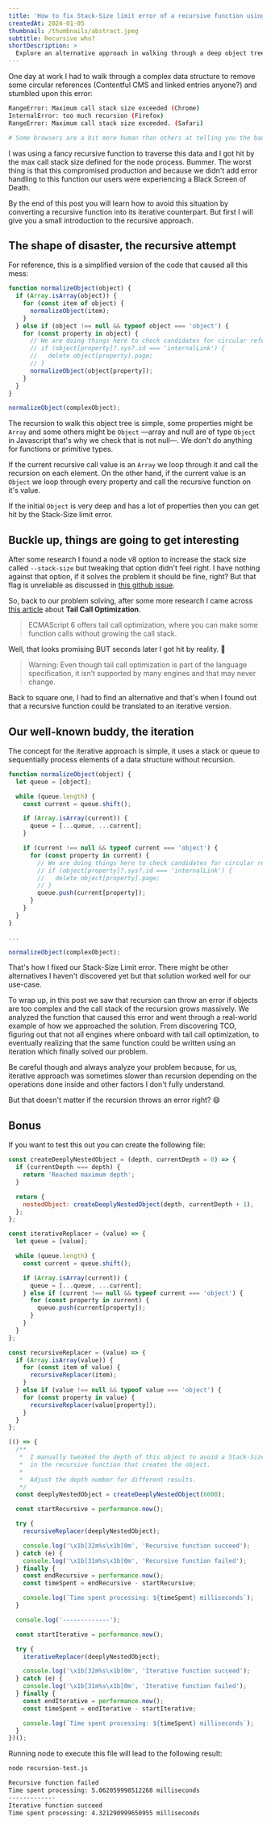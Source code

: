 ```yaml
---
title: 'How to fix Stack-Size limit error of a recursive function using iteration in JavaScript'
createdAt: 2024-01-05
thumbnail: /thumbnails/abstract.jpeg
subtitle: Recursive who?
shortDescription: >
  Explore an alternative approach in walking through a deep object tree using iteration instead of recursion to fix stack-size limit error.
---
```



One day at work I had to walk through a complex data structure to remove some circular references (Contentful CMS and linked entries anyone?) and stumbled upon this error:

```bash
RangeError: Maximum call stack size exceeded (Chrome)
InternalError: too much recursion (Firefox)
RangeError: Maximum call stack size exceeded. (Safari)

# Some browsers are a bit more human than others at telling you the bad news 👀
```

I was using a fancy recursive function to traverse this data and I got hit by the max call stack size defined for the node process.
Bummer. The worst thing is that this compromised production and because we didn't add error handling to this function our users were experiencing a Black Screen of Death.

<Highlight>By the end of this post you will learn how to avoid this situation by converting a recursive function into its iterative counterpart</Highlight>.
But first I will give you a small introduction to the recursive approach.

## The shape of disaster, the recursive attempt

For reference, this is a simplified version of the code that caused all this mess:

```js title="normalize.js"
function normalizeObject(object) {
  if (Array.isArray(object)) {
    for (const item of object) {
      normalizeObject(item);
    }
  } else if (object !== null && typeof object === 'object') {
    for (const property in object) {
      // We are doing things here to check candidates for circular references and remove them. Like the following:
      // if (object[property]?.sys?.id === 'internalLink') {
      //   delete object[property].page;
      // }
      normalizeObject(object[property]);
    }
  }
}

normalizeObject(complexObject);
```

The recursion to walk this object tree is simple, some properties might be `Array` and some others might be `Object` &mdash;array and null are of type `Object` in Javascript that's why we check that is not null&mdash;. We don't do anything for functions or primitive types.

If the current recursive call value is an `Array` we loop through it and call the recursion
on each element. On the other hand, if the current value is an `Object` we loop through
every property and call the recursive function on it's value.

If the initial `Object` is very deep and has a lot of properties then you can get hit by the Stack-Size limit error.

## Buckle up, things are going to get interesting

After some research I found a node v8 option to increase the stack size called `--stack-size`
but tweaking that option didn't feel right. I have nothing against that option, if it solves the
problem it should be fine, right? But that flag is unreliable as discussed in [this github issue](https://github.com/nodejs/node/issues/6360).

So, back to our problem solving, after some more research I came across [this article](https://exploringjs.com/es6/ch_tail-calls.html) about **Tail Call Optimization**.

> ECMAScript 6 offers tail call optimization, where you can make some function calls without growing the call stack.

Well, that looks promising BUT seconds later I got hit by reality. 🤯

> Warning: Even though tail call optimization is part of the language specification, it isn’t supported by many engines and that may never change.

Back to square one, I had to find an alternative and that's when I found out that a recursive function could be translated to an iterative version.

## Our well-known buddy, the iteration

The concept for the iterative approach is simple, <Highlight>it uses a stack or queue to sequentially process elements of a data structure without recursion</Highlight>.

```js title="normalize.js"
function normalizeObject(object) {
  let queue = [object];

  while (queue.length) {
    const current = queue.shift();

    if (Array.isArray(current)) {
      queue = [...queue, ...current];
    }

    if (current !== null && typeof current === 'object') {
      for (const property in current) {
        // We are doing things here to check candidates for circular references and remove them. Like the following:
        // if (object[property]?.sys?.id === 'internalLink') {
        //   delete object[property].page;
        // }
        queue.push(current[property]);
      }
    }
  }
}

...

normalizeObject(complexObject);
```

That's how I fixed our Stack-Size Limit error. There might be other alternatives I haven't discovered yet
but that solution worked well for our use-case.

To wrap up, in this post we saw that recursion can throw an error if objects
are too complex and the call stack of the recursion grows massively. We analyzed
the function that caused this error and went through a real-world example of how
we approached the solution. From discovering TCO, figuring out that not all engines
where onboard with tail call optimization, to eventually realizing that the same
function could be written using an iteration which finally solved our problem.

Be careful though and always analyze your problem because, for us, iterative
approach was sometimes slower than recursion depending on the operations done inside and other factors I don't fully understand.

But that doesn't matter if the recursion throws an error right? 😄

## Bonus

If you want to test this out you can create the following file:

```js title="recursion-test.js"
const createDeeplyNestedObject = (depth, currentDepth = 0) => {
  if (currentDepth === depth) {
    return 'Reached maximum depth';
  }

  return {
    nestedObject: createDeeplyNestedObject(depth, currentDepth + 1),
  };
};

const iterativeReplacer = (value) => {
  let queue = [value];

  while (queue.length) {
    const current = queue.shift();

    if (Array.isArray(current)) {
      queue = [...queue, ...current];
    } else if (current !== null && typeof current === 'object') {
      for (const property in current) {
        queue.push(current[property]);
      }
    }
  }
};

const recursiveReplacer = (value) => {
  if (Array.isArray(value)) {
    for (const item of value) {
      recursiveReplacer(item);
    }
  } else if (value !== null && typeof value === 'object') {
    for (const property in value) {
      recursiveReplacer(value[property]);
    }
  }
};

(() => {
  /**
   *  I manually tweaked the depth of this object to avoid a Stack-Size limit
   *  in the recursive function that creates the object.
   *
   *  Adjust the depth number for different results.
   */
  const deeplyNestedObject = createDeeplyNestedObject(6000);

  const startRecursive = performance.now();

  try {
    recursiveReplacer(deeplyNestedObject);

    console.log('\x1b[32m%s\x1b[0m', 'Recursive function succeed');
  } catch (e) {
    console.log('\x1b[31m%s\x1b[0m', 'Recursive function failed');
  } finally {
    const endRecursive = performance.now();
    const timeSpent = endRecursive - startRecursive;

    console.log(`Time spent processing: ${timeSpent} milliseconds`);
  }

  console.log('-------------');

  const startIterative = performance.now();

  try {
    iterativeReplacer(deeplyNestedObject);

    console.log('\x1b[32m%s\x1b[0m', 'Iterative function succeed');
  } catch (e) {
    console.log('\x1b[31m%s\x1b[0m', 'Iterative function failed');
  } finally {
    const endIterative = performance.now();
    const timeSpent = endIterative - startIterative;

    console.log(`Time spent processing: ${timeSpent} milliseconds`);
  }
})();
```

Running node to execute this file will lead to the following result:

```bash
node recursion-test.js

Recursive function failed
Time spent processing: 5.062059998512268 milliseconds
-------------
Iterative function succeed
Time spent processing: 4.321290999650955 milliseconds
```
